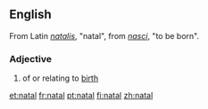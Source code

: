 ==English==
From Latin ''[[natalis]]'', "natal", from ''[[nasci]]'', "to be born".

===Adjective===
# of or relating to [[birth]]

[[et:natal]]
[[fr:natal]]
[[pt:natal]]
[[fi:natal]]
[[zh:natal]]